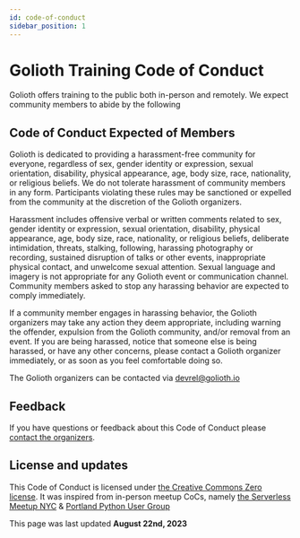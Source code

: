 ```yaml
---
id: code-of-conduct
sidebar_position: 1
---
```


# Golioth Training Code of Conduct

Golioth offers training to the public both in-person and remotely. We expect community members to abide by the following

## Code of Conduct Expected of Members

Golioth is dedicated to providing a harassment-free community for everyone, regardless of sex, gender identity or expression, sexual orientation, disability, physical appearance, age, body size, race, nationality, or religious beliefs. We do not tolerate harassment of community members in any form. Participants violating these rules may be sanctioned or expelled from the community at the discretion of the Golioth organizers.

Harassment includes offensive verbal or written comments related to sex, gender identity or expression, sexual orientation, disability, physical appearance, age, body size, race, nationality, or religious beliefs, deliberate intimidation, threats, stalking, following, harassing photography or recording, sustained disruption of talks or other events, inappropriate physical contact, and unwelcome sexual attention. Sexual language and imagery is not appropriate for any Golioth event or communication channel. Community members asked to stop any harassing behavior are expected to comply immediately.

If a community member engages in harassing behavior, the Golioth organizers may take any action they deem appropriate, including warning the offender, expulsion from the Golioth community, and/or removal from an event. If you are being harassed, notice that someone else is being harassed, or have any other concerns, please contact a Golioth organizer immediately, or as soon as you feel comfortable doing so.

The Golioth organizers can be contacted via [devrel@golioth.io](mailto:devrel@golioth.io)

## Feedback

If you have questions or feedback about this Code of Conduct please [contact the organizers](mailto:devrel@golioth.io).

## License and updates

This Code of Conduct is licensed under [the Creative Commons Zero license](https://creativecommons.org/share-your-work/public-domain/cc0/). It was inspired from in-person meetup CoCs, namely [the Serverless Meetup NYC](https://www.meetup.com/serverless-nyc/) & [Portland Python User Group](https://www.meetup.com/pdxpython/)

This page was last updated **August 22nd, 2023**